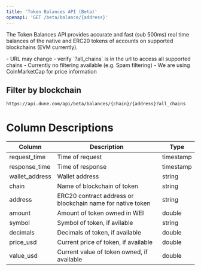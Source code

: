 ```yaml
---
title: 'Token Balances API (Beta)'
openapi: 'GET /beta/balance/{address}'
---
```


The Token Balances API provides accurate and fast (sub 500ms) real time balances of the native and ERC20 tokens of accounts on supported blockchains (EVM currently).

<Note>
  - URL may change
  - verify `?all_chains` is in the url to access all supported chains
  - Currently no filtering available (e.g. Spam filtering)
  - We are using CoinMarketCap for price information
</Note>

## Filter by blockchain

```bash
https://api.dune.com/api/beta/balances/{chain}/{address}?all_chains
```

# Column Descriptions

| Column                          | Description                                                   | Type          |
|---------------------------------|---------------------------------------------------------------|---------------|
| request_time                    | Time of request                                               | timestamp     |
| response_time                   | Time of response                                              | timestamp     |
| wallet_address                  | Wallet address                                                | string        |
| chain                           | Name of blockchain of token                                   | string        |
| address                         | ERC20 contract address or blockchain name for native token    | string        |
| amount                          | Amount of token owned in WEI                                  | double        |
| symbol                          | Symbol of token, if avilable                                  | string        |
| decimals                        | Decimals of token, if available                               | double        |
| price_usd                       | Current price of token, if available                          | double        |
| value_usd                       | Current value of token owned, if available                    | double        |